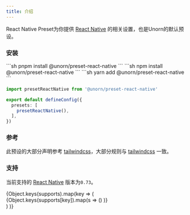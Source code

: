 ```yaml
---
title: 介绍
---
```




React Native Preset为你提供 [React Native](https://reactnative.dev/) 的相关设置，也是Unorn的默认预设。


<LinkCard title="Source Code" href="https://github.com/BuiltCat/unocss-native/tree/main/packages/preset-react-native" />

### 安装

<Tabs>
<TabItem label="pnpm">
```sh
pnpm install @unorn/preset-react-native
```
</TabItem>
<TabItem label="npm">
```sh 
npm install @unorn/preset-react-native
```
</TabItem>
<TabItem label="yarn">
```sh 
yarn add @unorn/preset-react-native
```
</TabItem>
</Tabs>

``` typescript
import presetReactNative from '@unorn/preset-react-native'

export default defineConfig({
  presets: [
    presetReactNative(),
  ],
})
```

### 参考

此预设的大部分声明参考 [tailwindcss](https://tailwindcss.com/)，大部分规则与 [tailwindcss](https://tailwindcss.com/) 一致。


### 支持

当前支持的 [React Native](https://reactnative.dev/) 版本为`0.73`。

<Tabs>
{Object.keys(supports).map(key => 
  (<TabItem label={key}>
    <div style="display: flex;flex-direction: row;flex-wrap: wrap;">
      {Object.keys(supports[key]).map(s => 
        (<Support attribute={s} support={supports[key][s]} />)
      )}
    </div>
  </TabItem>)
)}
</Tabs>
